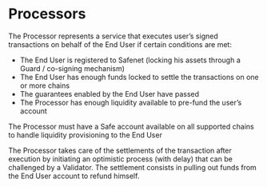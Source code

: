 # Processors

The Processor represents a service that executes user’s signed transactions on behalf of the End User if certain conditions are met:

- The End User is registered to Safenet (locking his assets through a Guard / co-signing mechanism)
- The End User has enough funds locked to settle the transactions on one or more chains
- The guarantees enabled by the End User have passed
- The Processor has enough liquidity available to pre-fund the user’s account


The Processor must have a Safe account available on all supported chains to handle liquidity provisioning to the End User

The Processor takes care of the settlements of the transaction after execution by initiating an optimistic process (with delay) that can be challenged by a Validator. The settlement consists in pulling out funds from the End User account to refund himself.